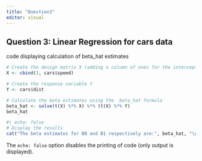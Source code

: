 ```yaml
---
title: "Question3"
editor: visual
---
```


## Question 3: Linear Regression for cars data

code displaying calculation of beta_hat estimates

```r
# Create the design matrix X (adding a column of ones for the intercept)  
X <- cbind(1, cars$speed)

# Create the response variable Y  
Y <- cars$dist  

# Calculate the beta estimates using the  beta_hat formula 
beta_hat <- solve(t(X) %*% X) %*% (t(X) %*% Y)
beta_hat


```

```r
#| echo: false
# Display the results  
cat("The beta estimates for B0 and B1 respectively are:", beta_hat, "\n") 
```

The `echo: false` option disables the printing of code (only output is displayed).
